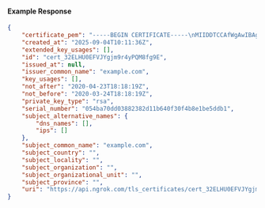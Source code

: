 #### Example Response

```json
{
	"certificate_pem": "-----BEGIN CERTIFICATE-----\nMIIDDTCCAfWgAwIBAgIUBUunDdA4gjgtEbZA8w9Ljhvl3bEwDQYJKoZIhvcNAQEL\nBQAwFjEUMBIGA1UEAwwLZXhhbXBsZS5jb20wHhcNMjAwMzI0MTgxODE5WhcNMjAw\nNDIzMTgxODE5WjAWMRQwEgYDVQQDDAtleGFtcGxlLmNvbTCCASIwDQYJKoZIhvcN\nAQEBBQADggEPADCCAQoCggEBAPKVkkKYNl3d9cqrz4tIFlwsohED5W4y1dcBixy4\nGANFFnw43nc2wPyKwYXumJqJIFrcW/NkUZL07bd+dou6mT6Gh/zbaTW91IkREPXL\n7b3KfVu4XkFosVXpWs0U6o4GrZ81CLiKBWI+H03x/ij5OSiJ1l71pqLeTJLOydAR\nAl8kpp7axeHU4UbDrAZkW5SnuZTjIKwVg0UNsBg1yNfUOu1Uah3BYaqPgQitC0Yg\nLW+NUGu/T91bkD7tLsVInkQXeQGdXBAqOycfJ7wj8OlIpyuXjTnGFA0izVmbQw5f\nrQnZ0geGyhLamvz9Gcd7mIlD/+/AEN9Lht82tAOzKG98/O8CAwEAAaNTMFEwHQYD\nVR0OBBYEFKv6RsvEC6T+zCtJZwB0FCR1sEkhMB8GA1UdIwQYMBaAFKv6RsvEC6T+\nzCtJZwB0FCR1sEkhMA8GA1UdEwEB/wQFMAMBAf8wDQYJKoZIhvcNAQELBQADggEB\nAC5fBrouinespo5+9AipjhY/HOKTg+OCnppFnSnqeU1eXZZJ0oakdHTpTNxtbQP9\ntOJTA2f3KWvmpNDMohEQXZz8wHDkdbrIXJKVp6zs1pEp+0BIjA4y9mSywa5xuyk0\noGeChRgGqp2JujDyPCb7LEaKKQEEdMqy73QG+jEAh14+wKixlAf1nATBdeCUvssK\n2x1uZMyqjJFB5y/5EdnWQzD4WJkrsCkxsZHVMN1d+dqf2sf3dTRV8fzsFGOG17NS\n6u2n9iGcFdBA82XN8yeLIWhy1t3GWutG1sdxENbFRRXea+iUqzDsmRtkaBma2GLQ\nd6JTpFbsCtwDjP23UEi7SZo=\n-----END CERTIFICATE-----\n",
	"created_at": "2025-09-04T10:11:36Z",
	"extended_key_usages": [],
	"id": "cert_32ELHU0EFVJYgjm9r4yPQM8fg9E",
	"issued_at": null,
	"issuer_common_name": "example.com",
	"key_usages": [],
	"not_after": "2020-04-23T18:18:19Z",
	"not_before": "2020-03-24T18:18:19Z",
	"private_key_type": "rsa",
	"serial_number": "054ba70dd03882382d11b640f30f4b8e1be5ddb1",
	"subject_alternative_names": {
		"dns_names": [],
		"ips": []
	},
	"subject_common_name": "example.com",
	"subject_country": "",
	"subject_locality": "",
	"subject_organization": "",
	"subject_organizational_unit": "",
	"subject_province": "",
	"uri": "https://api.ngrok.com/tls_certificates/cert_32ELHU0EFVJYgjm9r4yPQM8fg9E"
}
```
